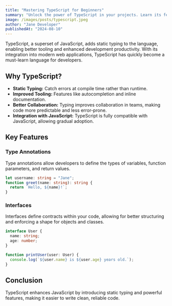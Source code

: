 ```yaml
---
title: "Mastering TypeScript for Beginners"
summary: "Unlock the power of TypeScript in your projects. Learn its features, benefits, and how it improves JavaScript development."
image: /images/posts/typescript.jpeg
author: "Jane Developer"
publishedAt: "2024-08-10"
---
```


TypeScript, a superset of JavaScript, adds static typing to the language, enabling better tooling and enhanced development productivity. With its integration into modern web applications, TypeScript has quickly become a must-learn language for developers.

## Why TypeScript?

- **Static Typing:** Catch errors at compile time rather than runtime.
- **Improved Tooling:** Features like autocompletion and inline documentation.
- **Better Collaboration:** Typing improves collaboration in teams, making code more predictable and less error-prone.
- **Integration with JavaScript:** TypeScript is fully compatible with JavaScript, allowing gradual adoption.

## Key Features

### Type Annotations

Type annotations allow developers to define the types of variables, function parameters, and return values.

```typescript
let username: string = "Jane";
function greet(name: string): string {
  return `Hello, ${name}!`;
}
```

### Interfaces

Interfaces define contracts within your code, allowing for better structuring and enforcing a shape for objects and classes.

```typescript
interface User {
  name: string;
  age: number;
}

function printUser(user: User) {
  console.log(`${user.name} is ${user.age} years old.`);
}
```

## Conclusion

TypeScript enhances JavaScript by introducing static typing and powerful features, making it easier to write clean, reliable code.
